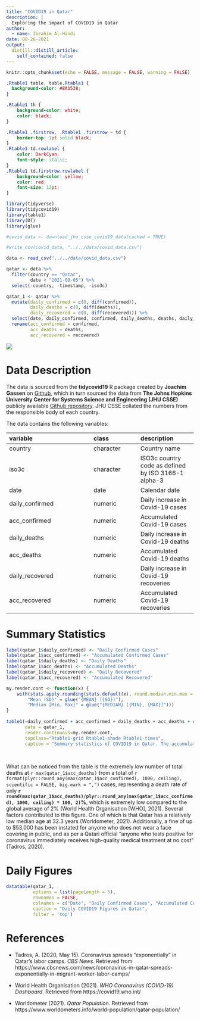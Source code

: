 ```yaml
---
title: "COVID19 in Qatar"
description: |
  Exploring the impact of COVID19 in Qatar
author:
  - name: Ibrahim Al-Hindi
date: 08-26-2021
output:
  distill::distill_article:
    self_contained: false
---
```


```r
knitr::opts_chunk$set(echo = FALSE, message = FALSE, warning = FALSE)
```

```css
.Rtable1 table, table.Rtable1 {
  background-color: #8A1538;
}

.Rtable1 th {
    background-color: white;
    color: black;
}

.Rtable1 .firstrow, .Rtable1 .firstrow ~ td {
    border-top: 1pt solid black;
}
.Rtable1 td.rowlabel {
    color: DarkCyan;
    font-style: italic;
}
.Rtable1 td.firstrow.rowlabel {
    background-color: yellow;
    color: red;
    font-size: 12pt;
}
```


```r
library(tidyverse)
library(tidycovid19)
library(table1)
library(DT)
library(glue)
```


```r
#covid_data <- download_jhu_csse_covid19_data(cached = TRUE)

#write_csv(covid_data, "../../data/covid_data.csv")

data <- read_csv("../../data/covid_data.csv")

qatar <- data %>%
  filter(country == "Qatar",
         date < "2021-08-05") %>%
  select(-country, -timestamp, -iso3c)

qatar_1 <- qatar %>%
  mutate(daily_confirmed = c(0, diff(confirmed)),
         daily_deaths = c(0, diff(deaths)),
         daily_recovered = c(0, diff(recovered))) %>%
  select(date, daily_confirmed, confirmed, daily_deaths, deaths, daily_recovered, recovered) %>%
  rename(acc_confirmed = confirmed,
         acc_deaths = deaths,
         acc_recovered = recovered)

```


 ![](https://www.gettysburgflag.com/media/catalog/product/cache/2/thumbnail/520x416/602f0fa2c1f0d1ba5e241f914e856ff9/q/a/qatar_1.jpg)

# Data Description

The data is sourced from the **tidycovid19** R package created by **Joachim Gassen** on [Github](https://github.com/joachim-gassen/tidycovid19), which in turn sourced the data from **The Johns Hopkins University Center for Systems Science and Engineering (JHU CSSE)** publicly available [Github repository](https://github.com/CSSEGISandData/COVID-19). JHU CSSE collated the numbers from the responsible body of each country.

The data contains the following variables:

|**variable**      |**class** |**description** |
|:-----------------|:---------|:-----------|
|country           |character |Country name |
|iso3c             |character | ISO3c country code as defined by ISO 3166-1 alpha-3 |
|date              |date      | Calendar date |
|daily_confirmed   |numeric   | Daily increase in Covid-19 cases |
|acc_confirmed     |numeric   | Accumulated Covid-19 cases |
|daily_deaths      |numeric   | Daily increase in Covid-19 deaths |
|acc_deaths        |numeric   | Accumulated Covid-19 deaths |
|daily_recovered   |numeric   | Daily increase in Covid-19 recoveries |
|acc_recovered     |numeric   | Accumulated Covid-19 recoveries |


# Summary Statistics

```r

label(qatar_1$daily_confirmed) <- "Daily Confirmed Cases"
label(qatar_1$acc_confirmed) <- "Accumulated Confirmed Cases"
label(qatar_1$daily_deaths) <- "Daily Deaths"
label(qatar_1$acc_deaths) <- "Accumulated Deaths"
label(qatar_1$daily_recovered) <- "Daily Recovered"
label(qatar_1$acc_recovered) <- "Accumulated Recovered"

my.render.cont <- function(x) {
    with(stats.apply.rounding(stats.default(x), round.median.min.max = FALSE), c("",
        "Mean (SD)" = glue("{MEAN} ({SD})"),
        "Median [Min, Max]" = glue("{MEDIAN} [{MIN}, {MAX}]")))
}
  
table1(~daily_confirmed + acc_confirmed + daily_deaths + acc_deaths + daily_recovered + acc_recovered,
       data = qatar_1,
       render.continuous=my.render.cont,
       topclass="Rtable1-grid Rtable1-shade Rtable1-times",
       caption = "Summary statistics of COVID19 in Qatar. The accumulated death rate at 601 is extremely low compared to the number of accumulated cases at 227,000")
```
<br>

What can be noticed from the table is the extremely low number of total deaths at `r max(qatar_1$acc_deaths)` from a total of `r format(plyr::round_any(max(qatar_1$acc_confirmed), 1000, ceiling), scientific = FALSE, big.mark = ",")` cases, representing a death rate of only **`r round(max(qatar_1$acc_deaths)/plyr::round_any(max(qatar_1$acc_confirmed), 1000, ceiling) * 100, 2)`%**, which is extremely low compared to the global average of 2% (World Health Organisation [WHO], 2021). Several factors contributed to this figure. One of which is that Qatar has a relatively low median age at 32.3 years (Worldometer, 2021). Additionally, a fine of up to $53,000 has been instated for anyone who does not wear a face covering in public, and as per a Qatari official "anyone who tests positive for coronavirus immediately receives high-quality medical treatment at no cost" (Tadros, 2020).


# Daily Figures

```r
datatable(qatar_1, 
          options = list(pageLength = 5),
          rownames = FALSE,
          colnames = c("Date", "Daily Confirmed Cases", "Accumulated Confirmed Cases", "Daily Deaths", "Accumulated Deaths", "Daily Recovered", "Accumulated Recovered"),
          caption = "Daily COVID19 Figures in Qatar",
          filter = 'top')
```



# References

- Tadros, A. (2020, May 15). Coronavirus spreads "exponentially" in Qatar's labor camps. *CBS News*. Retrieved from https://www.cbsnews.com/news/coronavirus-in-qatar-spreads-exponentially-in-migrant-worker-labor-camps/

- World Health Organisation (2021). *WHO Coronavirus (COVID-19) Dashboard*. Retrieved from https://covid19.who.int/

- Worldometer (2021). *Qatar Population*. Retrieved from https://www.worldometers.info/world-population/qatar-population/






























